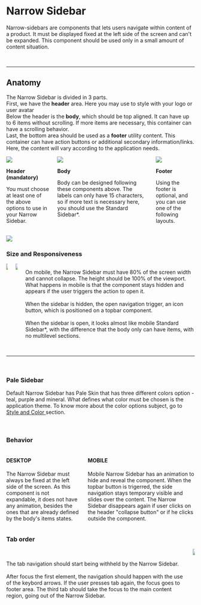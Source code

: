 

<Meta title="Navigation/Narrow Sidebar/Overview" component={NarrowSidebar} />

<div class="docs-title">
  <div>
    <h1 class="docs-title__text">Narrow Sidebar</h1>
  </div>
</div>

<div class="docs-content">

<p>
  Narrow-sidebars are components that lets users navigate within content of a product. 
  It must be displayed fixed at the left side of the screen and can't be expanded.
  This component should be used only in a small amount of content situation.
</p>
<br />
<hr />


<h2>Anatomy</h2>
  <p>
    The Narrow Sidebar is divided in 3 parts. 
    <br />
    First, we have the <strong>header</strong> area. Here you may use to style with your logo or user avatar 
    <br />
    Below the header is the <strong>body</strong>, 
    which should be top aligned. It can have up to 6 items without scrolling. 
    If more items are necessary, this container can have a scrolling behavior. 
    <br/>
    Last, the bottom area should be used as a <strong>footer</strong> utility content. This container can have action buttons or 
    additional secondary information/links. Here, the content will vary according to the application needs.
  </p>
<div class="columns">
      <div class="column">
         <img src="docs/narrow-sidebar/header-nside.png" />
      <p><strong>Header (mandatory)</strong></p>
      <p>
        You must choose at least one of the above options to use in your Narrow Sidebar.
      </p>
      <br />
      <img src="docs/narrow-sidebar/obs-nside.png" />
    </div>
      <div class="column">
         <img src="docs/narrow-sidebar/body-nside.png" />
      <p><strong>Body</strong></p>
      <p>
        Body can be designed following these components above. 
        The labels can only have 15 characters, so if more text is necessary here, 
        you should use the Standard Sidebar*.
      </p>
    </div>
      <div class="column">
         <img src="docs/narrow-sidebar/footer-nside.png" />
      <p><strong>Footer</strong></p>
      <p>
        Using the footer is optional, and you can use one of the following layouts.
      </p>
    </div>
</div>
<h3>Size and Responsiveness</h3>
<div class="columns">
    <div class="column">
      <img src="docs/narrow-sidebar/mobile-nside.png" />
    </div>
    <div class="column">
      <img src="docs/narrow-sidebar/mobile-nside-02.png" />
    </div>
      <div class="column">
      <p>
        On mobile, the Narrow Sidebar must have 80% of the screen width and cannot collapse. 
        The height should be 100% of the viewport. What happens in mobile is that the component stays hidden and appears 
        if the user triggers the action to open it.
        <br /><br />
        When the sidebar is hidden, the open navigation trigger, 
        an icon button, which is positioned on a topbar component.
        <br /><br />
        When the sidebar is open, it looks almost like mobile Standard Sidebar*,  with the difference that the body 
        only can have items, with no multilevel sections.
      </p>
    </div>
</div>
<br />
<hr />
<br />

<h3>Pale Sidebar</h3>
<p>
  Default Narrow Sidebar has Pale Skin that has three different colors option - teal, purple and mineral. 
  What defines what color must be chosen is the application theme.
  To know more about the color options subject, go to 
  <a href="https://labstorybook-master.netlify.app/?path=/docs/navigation-narrow-sidebar-style-and-colors--sidebar"> Style and Color </a> 
  section.
</p>

<Preview>
  <Story name="Sidebar">
    <Fragment>
        <div className="lab-narrow-sidebar--stories">
        <NarrowSidebar withScroll >
          <Header >
            <Logotype altText="User photo" />
            <Collapse />
          </Header>
          <Body  >
            <Item icon="calendar" label="Teste" />
            <Item icon="coin" label="Teste" />
            <Item icon="wallet" label="Teste" />
            <Item icon="wallet" label="Teste" />
            <Item icon="wallet" label="Teste" />
            <Item icon="wallet" label="Teste" />
            <Item icon="wallet" label="Teste" />
            <Item icon="wallet" label="Teste" />
            <Item icon="wallet" label="Teste" />
            <Item icon="wallet" label="Teste" />
          </Body>
          <Footer>
            <UserAvatar altText="User photo" caption="Cool guy"/>
            <FooterButton icon="key" label="Password"/>
            <FooterButton icon="logout" label="Logout" />
          </Footer>
        </NarrowSidebar>
      </div>
      <div className="lab-narrow-sidebar--stories lab-narrow-sidebar--stories--purple">
        <NarrowSidebar withScroll  >
          <Header >
            <Logotype altText="User photo" />
            <Collapse />
          </Header>
          <Body  >
            <Item icon="calendar" label="Teste" />
            <Item icon="coin" label="Teste" />
            <Item icon="wallet" label="Teste" />
            <Item icon="wallet" label="Teste" />
            <Item icon="wallet" label="Teste" />
            <Item icon="wallet" label="Teste" />
            <Item icon="wallet" label="Teste" />
            <Item icon="wallet" label="Teste" />
            <Item icon="wallet" label="Teste" />
            <Item icon="wallet" label="Teste" />
          </Body>
          <Footer>
            <UserAvatar altText="User photo" caption="Cool guy"/>
            <FooterButton icon="key" label="Password"/>
            <FooterButton icon="logout" label="Logout" />
          </Footer>
        </NarrowSidebar>
      </div>
      <div className="lab-narrow-sidebar--stories lab-narrow-sidebar--stories--mineral">
        <NarrowSidebar withScroll >
          <Header >
            <Logotype altText="User photo" />
            <Collapse />
          </Header>
          <Body  >
            <Item icon="calendar" label="Teste" />
            <Item icon="coin" label="Teste" />
            <Item icon="wallet" label="Teste" />
            <Item icon="wallet" label="Teste" />
            <Item icon="wallet" label="Teste" />
            <Item icon="wallet" label="Teste" />
            <Item icon="wallet" label="Teste" />
            <Item icon="wallet" label="Teste" />
            <Item icon="wallet" label="Teste" />
            <Item icon="wallet" label="Teste" />
          </Body>
          <Footer>
            <UserAvatar altText="User photo" caption="Cool guy"/>
            <FooterButton icon="key" label="Password"/>
            <FooterButton icon="logout" label="Logout" />
          </Footer>
        </NarrowSidebar>
      </div>
    </Fragment>
  </Story>
</Preview>

<h3>Behavior</h3>
<div class="columns">
    <div class="column">
      <h4>DESKTOP</h4>
        <p>
        The Narrow Sidebar must always be fixed at the left side of the screen. 
        As this component is not expandable, it does not have any animation, besides the ones that are already defined by 
        the body's items states.
      </p>
  </div>
  <div class="column">
      <h4>MOBILE</h4>
        <p>
        Mobile Narrow Sidebar has an animation to hide and reveal the component.
        When the topbar button is trigerred, the side navigation stays temporary visible and slides over the content. 
        The Narrow Sidebar disappears again if user clicks on the header "collapse button" or if he clicks outside the component.
      </p>
  </div>
</div>

<h3>Tab order</h3>
<div class="columns">
  <div class="column is-one-quarter">
        <br />
        <p>
        The tab navigation should start being withheld by the Narrow Sidebar. 
        <br /><br />
        After focus the first element, the navigation 
        should happen with the use of the keybord arrows. If the user presses tab again, the focus goes to footer area. 
        The third tab should take the focus to the main content region, going out of the Narrow Sidebar.
      </p>
  </div>
    <div class="column">
    <img src="docs/narrow-sidebar/tab-order-nside.png" />
  </div>
</div>
</div>
